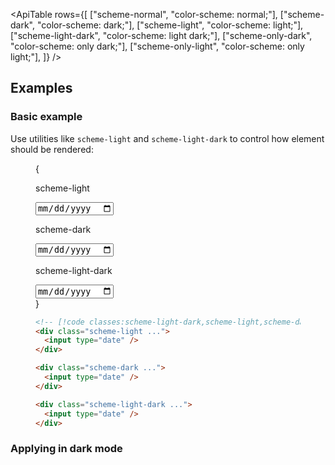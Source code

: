 

<ApiTable
  rows={[
    ["scheme-normal", "color-scheme: normal;"],
    ["scheme-dark", "color-scheme: dark;"],
    ["scheme-light", "color-scheme: light;"],
    ["scheme-light-dark", "color-scheme: light dark;"],
    ["scheme-only-dark", "color-scheme: only dark;"],
    ["scheme-only-light", "color-scheme: only light;"],
  ]}
/>

## Examples

### Basic example

Use utilities like `scheme-light` and `scheme-light-dark` to control how element should be rendered:

<Figure hint="Try switching your system color scheme to see the difference">

<Example>
  {
    <div className="flex justify-between gap-8 text-sm max-sm:flex-col">
      <div className="flex flex-grow flex-col items-center gap-3 text-center scheme-light">
        <p className="font-mono font-medium text-gray-500 dark:text-gray-400">scheme-light</p>
        <input
          type="date"
          className="w-full rounded-lg border border-gray-950/10 bg-[Field] px-3 py-2 text-[FieldText] dark:border-white/10"
        />
      </div>
      <div className="flex flex-grow flex-col items-center gap-3 text-center scheme-dark">
        <p className="font-mono font-medium text-gray-500 dark:text-gray-400">scheme-dark</p>
        <input
          type="date"
          className="w-full rounded-lg border border-gray-950/10 bg-[Field] px-3 py-2 text-[FieldText] dark:border-white/10"
        />
      </div>
      <div className="flex flex-grow flex-col items-center gap-3 text-center scheme-light-dark">
        <p className="font-medium text-gray-500 dark:text-gray-400">scheme-light-dark</p>
        <input
          type="date"
          className="w-full rounded-lg border border-gray-950/10 bg-[Field] px-3 py-2 text-[FieldText] dark:border-white/10"
        />
      </div>
    </div>
  }
</Example>

```html
<!-- [!code classes:scheme-light-dark,scheme-light,scheme-dark] -->
<div class="scheme-light ...">
  <input type="date" />
</div>

<div class="scheme-dark ...">
  <input type="date" />
</div>

<div class="scheme-light-dark ...">
  <input type="date" />
</div>
```

</Figure>

### Applying in dark mode

<TargetingSpecificStates
  element="html"
  property="color-scheme"
  variant="dark"
  defaultClass="scheme-light"
  featuredClass="scheme-dark"
/>
